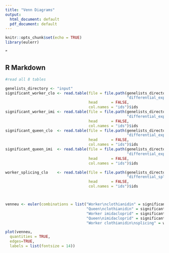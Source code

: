 ```yaml
---
title: "Venn Diagrams"
output:
  html_document: default
  pdf_document: default
---
```


```r
knitr::opts_chunk$set(echo = TRUE)
library(eulerr)
```
"

## R Markdown

```r
#read all 8 tables

genelists_directory <- "input"
significant_worker_clo <- read.table(file = file.path(genelists_directory,
                                                      "differential_expression/worker/CLO_vs_CON.ids"), 
                                     head      = FALSE, 
                                     col.names = "ids")$ids
significant_worker_imi <- read.table(file = file.path(genelists_directory, 
                                                      "differential_expression/worker/IMI_vs_CON.ids"), 
                                     head      = FALSE, 
                                     col.names = "ids")$ids
significant_queen_clo  <- read.table(file = file.path(genelists_directory, 
                                                      "differential_expression/queen/CLO_vs_CON.ids"), 
                                     head      = FALSE, 
                                     col.names = "ids")$ids
significant_queen_imi  <- read.table(file = file.path(genelists_directory,
                                                      "differential_expression/queen/IMI_vs_CON.ids"), 
                                     head      = FALSE, 
                                     col.names = "ids")$ids

worker_splicing_clo    <- read.table(file = file.path(genelists_directory, 
                                                      "differential_splicing/worker/CLO_vs_CON.ids"), 
                                     head      = FALSE, 
                                     col.names = "ids")$ids



venneu <- euler(combinations = list("Worker\nclothianidin" = significant_worker_clo, 
                                    "Queen\nclothianidin" = significant_queen_clo, 
                                    "Worker imidacloprid" = significant_worker_imi,
                                    "Queen\nimidacloprid" = significant_queen_imi, 
                                    "Worker clothianidin\nsplicing" = worker_splicing_clo ))

plot(venneu,
  quantities = TRUE,
  edges=TRUE,
  labels = list(fontsize = 14))
  

```
